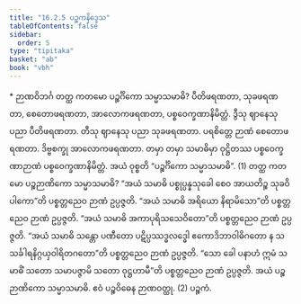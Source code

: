 ```yaml
---
title: "16.2.5 ပဉ္စကနိဒ္ဒေသ"
tableOfContents: false
sidebar:
  order: 5
type: "tipitaka"
basket: "ab"
book: "vbh"
---
```



<DynamicBreadcrumb />

<Paragraph type="center" book="vbh">
* ဉာဏဝိဘင်္ဂ
</Paragraph>



<Division number="804" book="vbh" e="ch" v="30" p="346">

<Paragraph number="2544" book="vbh">
တတ္ထ ကတမော ပဉ္စင်္ဂိကော သမ္မာသမာဓိ? ပီတိဖရဏတာ, သုခဖရဏတာ, စေတောဖရဏတာ, အာလောကဖရဏတာ, ပစ္စဝေက္ခဏာနိမိတ္တံ. ဒွီသု ဈာနေသု ပညာ ပီတိဖရဏတာ. တီသု ဈာနေသု ပညာ သုခဖရဏတာ. ပရစိတ္တေ ဉာဏံ စေတောဖရဏတာ. ဒိဗ္ဗစက္ခု အာလောကဖရဏတာ. တမှာ တမှာ သမာဓိမှာ ဝုဋ္ဌိတဿ ပစ္စဝေက္ခဏာဉာဏံ ပစ္စဝေက္ခဏာနိမိတ္တံ. အယံ ဝုစ္စတိ “ပဉ္စင်္ဂိကော သမ္မာသမာဓိ”. (1)
</Paragraph>

<Paragraph number="2545" book="vbh">
တတ္ထ ကတမော ပဉ္စဉာဏိကော သမ္မာသမာဓိ? “အယံ သမာဓိ ပစ္စုပ္ပန္နသုခေါ စေဝ အာယတိဉ္စ သုခဝိပါကော”တိ ပစ္စတ္တညေဝ ဉာဏံ ဥပ္ပဇ္ဇတိ. “အယံ သမာဓိ အရိယော နိရာမိသော”တိ ပစ္စတ္တညေဝ ဉာဏံ ဥပ္ပဇ္ဇတိ. “အယံ သမာဓိ အကာပုရိသသေဝိတော”တိ ပစ္စတ္တညေဝ ဉာဏံ ဥပ္ပဇ္ဇတိ. “အယံ သမာဓိ သန္တော ပဏီတော ပဋိပ္ပဿဒ္ဓလဒ္ဓေါ ဧကောဒိဘာဝါဓိဂတော န သသင်္ခါရနိဂ္ဂယှဝါရိတဂတော”တိ ပစ္စတ္တညေဝ ဉာဏံ ဥပ္ပဇ္ဇတိ. “သော ခေါ ပနာဟံ ဣမံ သမာဓိံ သတော သမာပဇ္ဇာမိ သတော ဝုဋ္ဌဟာမီ”တိ ပစ္စတ္တညေဝ ဉာဏံ ဥပ္ပဇ္ဇတိ. အယံ ပဉ္စဉာဏိကော သမ္မာသမာဓိ. ဧဝံ ပဉ္စဝိဓေန ဉာဏဝတ္ထု. (2)

</Paragraph>
</Division>

<Paragraph number="2546" type="center" book="vbh">
ပဉ္စကံ.
</Paragraph>